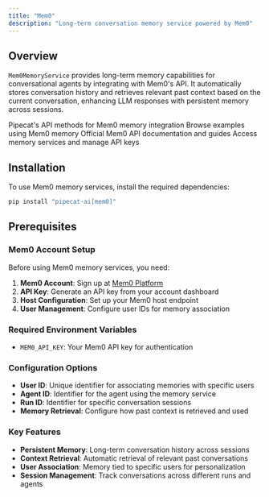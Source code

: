 ```yaml
---
title: "Mem0"
description: "Long-term conversation memory service powered by Mem0"
---
```


## Overview

`Mem0MemoryService` provides long-term memory capabilities for conversational agents by integrating with Mem0's API. It automatically stores conversation history and retrieves relevant past context based on the current conversation, enhancing LLM responses with persistent memory across sessions.

<CardGroup cols={2}>
  <Card
    title="Mem0 Memory API Reference"
    icon="code"
    href="https://reference-server.pipecat.ai/en/latest/api/pipecat.services.mem0.memory.html"
  >
    Pipecat's API methods for Mem0 memory integration
  </Card>
  <Card
    title="Example Implementation"
    icon="play"
    href="https://github.com/pipecat-ai/pipecat/blob/main/examples/foundational/37-mem0.py"
  >
    Browse examples using Mem0 memory
  </Card>
  <Card title="Mem0 Documentation" icon="book" href="https://docs.mem0.ai/">
    Official Mem0 API documentation and guides
  </Card>
  <Card title="Mem0 Platform" icon="microphone" href="https://mem0.ai">
    Access memory services and manage API keys
  </Card>
</CardGroup>

## Installation

To use Mem0 memory services, install the required dependencies:

```bash
pip install "pipecat-ai[mem0]"
```

## Prerequisites

### Mem0 Account Setup

Before using Mem0 memory services, you need:

1. **Mem0 Account**: Sign up at [Mem0 Platform](https://mem0.ai)
2. **API Key**: Generate an API key from your account dashboard
3. **Host Configuration**: Set up your Mem0 host endpoint
4. **User Management**: Configure user IDs for memory association

### Required Environment Variables

- `MEM0_API_KEY`: Your Mem0 API key for authentication

### Configuration Options

- **User ID**: Unique identifier for associating memories with specific users
- **Agent ID**: Identifier for the agent using the memory service
- **Run ID**: Identifier for specific conversation sessions
- **Memory Retrieval**: Configure how past context is retrieved and used

### Key Features

- **Persistent Memory**: Long-term conversation history across sessions
- **Context Retrieval**: Automatic retrieval of relevant past conversations
- **User Association**: Memory tied to specific users for personalization
- **Session Management**: Track conversations across different runs and agents
